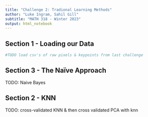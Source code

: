 ```yaml
---
title: "Challenge 2: Tradional Learning Methods"
author: "Luke Ingram, Sahil Gill" 
subtitle: "MATH 318 - Winter 2023"
output: html_notebook
---
```


## Section 1 - Loading our Data

```r
#TODO load csv's of raw pixels & keypoints from last challenge
```

## Section 3 - The Naïve Approach

TODO: Naive Bayes

## Section 2 - KNN

TODO: cross-validated KNN & then cross validated PCA with knn

## 
